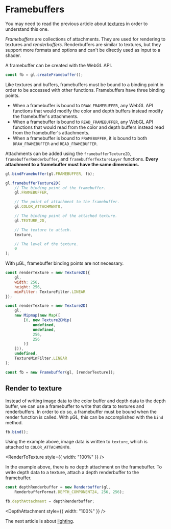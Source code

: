 # Framebuffers

You may need to read the previous article about [textures](/a/webgl/textures) in order to understand this one.

*Framebuffers* are collections of attachments. They are used for rendering to textures and *renderbuffers*.
Renderbuffers are similar to textures, but they support more formats and options and can't be directly used as
input to a shader.

A framebuffer can be created with the WebGL API.

```js
const fb = gl.createFramebuffer();
```

Like textures and buffers, framebuffers must be bound to a binding point in order to be accessed with other functions.
Framebuffers have three binding points.

- When a framebuffer is bound to `DRAW_FRAMEBUFFER`, any WebGL API functions that would modify the color and depth buffers
instead modify the framebuffer's attachments.
- When a framebuffer is bound to `READ_FRAMEBUFFER`, any WebGL API functions that would read from the color and depth buffers
instead read from the framebuffer's attachments.
- When a framebuffer is bound to `FRAMEBUFFER`, it is bound to both `DRAW_FRAMEBUFFER` and `READ_FRAMEBUFFER`.

Attachments can be added using the `framebufferTexture2D`, `framebufferRenderbuffer`, and `framebufferTextureLayer`
functions. **Every attachment to a framebuffer must have the same dimensions.**

```js
gl.bindFramebuffer(gl.FRAMEBUFFER, fb);

gl.framebufferTexture2D(
	// The binding point of the framebuffer.
	gl.FRAMEBUFFER,

	// The point of attachment to the framebuffer.
	gl.COLOR_ATTACHMENT0,

	// The binding point of the attached texture.
	gl.TEXTURE_2D,

	// The texture to attach.
	texture,

	// The level of the texture.
	0
);
```

With μGL, framebuffer binding points are not necessary.

```js
const renderTexture = new Texture2D({
	gl,
	width: 256,
	height: 256,
	minFilter: TextureFilter.LINEAR
});

const renderTexture = new Texture2D(
	gl,
	new Mipmap(new Map([
		[0, new Texture2DMip(
			undefined,
			undefined,
			256,
			256
		)]
	])),
	undefined,
	TextureMinFilter.LINEAR
);

const fb = new Framebuffer(gl, [renderTexture]);
```

## Render to texture

Instead of writing image data to the color buffer and depth data to the depth buffer, we can use a
framebuffer to write that data to textures and renderbuffers. In order to do so, a framebuffer must
be bound when the render function is called. With μGL, this can be accomplished with the `bind` method.

```js
fb.bind();
```

Using the example above, image data is written to `texture`, which is attached to `COLOR_ATTACHMENT0`.


<RenderToTexture style={{ width: "100%" }} />

In the example above, there is no depth attachment on the framebuffer. To write depth data to a
texture, attach a depth renderbuffer to the framebuffer.

```js
const depthRenderbuffer = new Renderbuffer(gl,
	RenderbufferFormat.DEPTH_COMPONENT24, 256, 256);

fb.depthAttachment = depthRenderbuffer;
```


<DepthAttachment style={{ width: "100%" }} />

The next article is about [lighting](/a/webgl/lighting).
